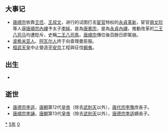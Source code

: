 {{yearTOC|805|唐'''[[貞元_(唐朝)|貞元]]二十一年'''，'''[[永貞_(唐朝)|永貞]]元年'''；南诏'''[[上元_(南诏)|上元]]二十二年'''；日本'''[[延曆|延曆]]二十四年'''；渤海国'''[[正曆_(渤海)|正曆]]十一年'''}}

== 大事记 ==
*[[唐顺宗|唐顺宗]]依靠[[王伾|王伾]]、[[王叔文|王叔文]]，进行的试图打击[[宦官|宦官]]特权的[[永貞革新|永貞革新]]，宦官[[俱文珍|俱文珍]]等人逼[[唐順宗|唐順宗]][[內禪|內禪]]予太子[[李純|李純]]，是為[[唐憲宗|唐憲宗]]，是為[[永貞內禪|永貞內禪]]，推動改革的[[二王八司马|二王八司马]]均遭貶斥，史稱[[二王八司馬|二王八司馬]]，[[唐順宗|唐順宗]]傳位後百餘日即駕崩。
*[[波希米亚人|波希米亚人]]、[[阿瓦尔人|阿瓦尔人]]终于向查理曼臣服。
*[[桓武天皇|桓武天皇]]中止營造[[平安京|平安京]]工程與征伐[[蝦夷|蝦夷]]。

== 出生 ==
*

== 逝世 ==
{{Wikisource year mention}}
*[[唐德宗|唐德宗]][[李适|李适]]，[[唐朝|唐朝]]第12代[[皇帝|皇帝]]（除去[[武則天|武則天]]以外），[[唐代宗|唐代宗]][[李豫|李豫]]庶長子。
*[[唐順宗|唐順宗]][[李誦|李誦]]，[[唐朝|唐朝]]第13代[[皇帝|皇帝]]（除去[[武則天|武則天]]以外），[[唐德宗|唐德宗]][[李适|李适]]嫡長子。

[[Category:805年|*]]
[[Category:800年代|5年]]
[[Category:9世纪各年|0]]